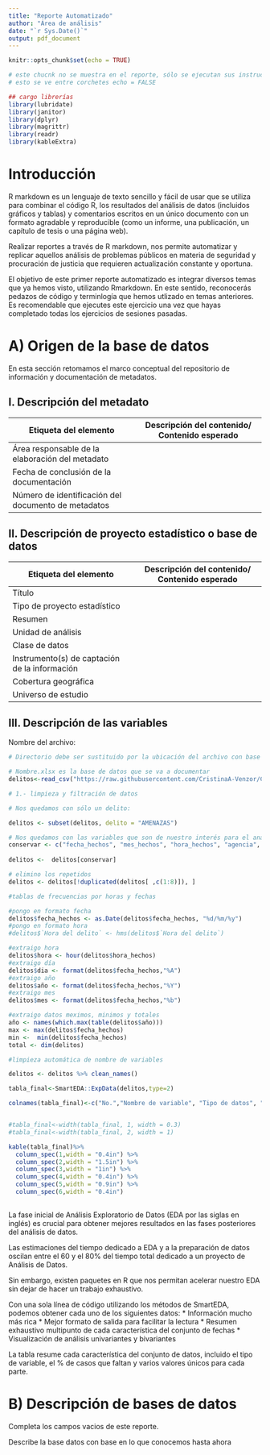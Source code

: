```yaml
---
title: "Reporte Automatizado"
author: "Área de análisis"
date: "`r Sys.Date()`"
output: pdf_document
---
```


```r
knitr::opts_chunk$set(echo = TRUE)
```

```r
# este chucnk no se muestra en el reporte, sólo se ejecutan sus instrucciones 
# esto se ve entre corchetes echo = FALSE

## cargo librerías
library(lubridate)
library(janitor)
library(dplyr)
library(magrittr)
library(readr)
library(kableExtra)
```

# Introducción

R markdown es un lenguaje de texto sencillo y fácil de usar que se utiliza para combinar el código R, los resultados del análisis de datos (incluidos gráficos y tablas) y comentarios escritos en un único documento con un formato agradable y reproducible (como un informe, una publicación, un capítulo de tesis o una página web).

Realizar reportes a través de R markdown, nos permite automatizar y replicar aquellos análisis de problemas públicos en materia de seguridad y procuración de justicia que requieren actualización constante y oportuna. 

El objetivo de este primer reporte automatizado es integrar diversos temas que ya hemos visto, utilizando Rmarkdown. En este sentido, reconocerás pedazos de código y terminlogía que hemos utlizado en temas anteriores. Es recomendable que ejecutes este ejercicio una vez que hayas completado todas los ejercicios de sesiones pasadas.

# A) Origen de la base de datos

En esta sección retomamos el marco conceptual del repositorio de información y documentación de metadatos.

## I. Descripción del metadato

|Etiqueta del elemento  |Descripción del contenido/ Contenido esperado   |
|---|---|
|Área responsable de la elaboración del metadato  |  |
|Fecha de conclusión de la documentación |   |
|Número de identificación del documento de metadatos   |   |


## II. Descripción de proyecto estadístico o base de datos

|Etiqueta del elemento|Descripción del contenido/ Contenido esperado|
|-------|-------|
|Título||
|Tipo de proyecto estadístico||
|Resumen||
|Unidad de análisis||
|Clase de datos||
|Instrumento(s) de captación de la información||
|Cobertura geográfica||
|Universo de estudio||

## III. Descripción de las variables
Nombre del archivo:
```r

# Directorio debe ser sustituido por la ubicación del archivo con base en la computadora de cada usuario

# Nombre.xlsx es la base de datos que se va a documentar
delitos<-read_csv("https://raw.githubusercontent.com/CristinaA-Venzor/CURSO_BASE_ANALISIS_CRIMINAL/main/Bases%20de%20datos/carpetas_2023.csv")

# 1.- limpieza y filtración de datos

# Nos quedamos con sólo un delito: 

delitos <- subset(delitos, delito = "AMENAZAS") 

# Nos quedamos con las variables que son de nuestro interés para el análisis
conservar <- c("fecha_hechos", "mes_hechos", "hora_hechos", "agencia", "alcaldia_hechos", "municipio_hechos", "latitud", "longitud")
  
delitos <-  delitos[conservar]

# elimino los repetidos
delitos <- delitos[!duplicated(delitos[ ,c(1:8)]), ]

#tablas de frecuencias por horas y fechas

#pongo en formato fecha
delitos$fecha_hechos <- as.Date(delitos$fecha_hechos, "%d/%m/%y")
#pongo en formato hora
#delitos$`Hora del delito` <- hms(delitos$`Hora del delito`)

#extraigo hora
delitos$hora <- hour(delitos$hora_hechos)
#extraigo día
delitos$dia <- format(delitos$fecha_hechos,"%A")
#extraigo año
delitos$año <- format(delitos$fecha_hechos,"%Y")
#extraigo mes
delitos$mes <- format(delitos$fecha_hechos,"%b")

#extraigo datos meximos, minimos y totales
año <- names(which.max(table(delitos$año)))
max <- max(delitos$fecha_hechos)
min <-  min(delitos$fecha_hechos)
total <- dim(delitos)

#limpieza automática de nombre de variables

delitos <- delitos %>% clean_names()

tabla_final<-SmartEDA::ExpData(delitos,type=2)

colnames(tabla_final)<-c("No.","Nombre de variable", "Tipo de datos", "Número de registros", "Valores faltantes", "Porcentaje de valores faltantes", "Número de valores distintos")


#tabla_final<-width(tabla_final, 1, width = 0.3)
#tabla_final<-width(tabla_final, 2, width = 1)
```

```r
kable(tabla_final)%>%
  column_spec(1,width = "0.4in") %>%
  column_spec(2,width = "1.5in") %>%
  column_spec(3,width = "1in") %>%
  column_spec(4,width = "0.4in") %>%
  column_spec(5,width = "0.9in") %>%
  column_spec(6,width = "0.4in")
  
```

La fase inicial de Análisis Exploratorio de Datos (EDA por las siglas en inglés) es crucial para obtener mejores resultados en las fases posteriores del análisis de datos.

Las estimaciones del tiempo dedicado a EDA y a la preparación de datos oscilan entre el 60 y el 80% del tiempo total dedicado a un proyecto de Análisis de Datos.

Sin embargo, existen paquetes en R que nos permitan acelerar nuestro EDA sin dejar de hacer un trabajo exhaustivo.

Con una sola línea de código utilizando los métodos de SmartEDA, podemos obtener cada uno de los siguientes datos:
* Información mucho más rica
* Mejor formato de salida para facilitar la lectura
* Resumen exhaustivo multipunto de cada característica del conjunto de fechas
* Visualización de análisis univariantes y bivariantes

La tabla resume cada característica del conjunto de datos, incluido el tipo de variable, el % de casos que faltan y varios valores únicos para cada parte.

# B) Descripción de bases de datos

Completa los campos vacios de este reporte.

Describe la base datos con base en lo que conocemos hasta ahora